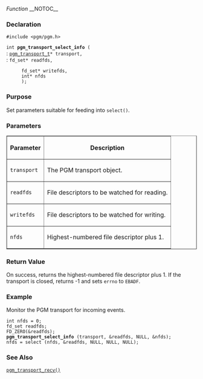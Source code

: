 ﻿''Function''
__NOTOC__
=== Declaration ===
<tt>#include <pgm/pgm.h></tt>

<tt>int '''pgm_transport_select_info''' (</tt><br>
: <tt>[[OpenPGM C Reference/pgm_transport_t|pgm_transport_t]]*     transport,</tt><br>
: <tt>fd_set* readfds,</tt>
: <tt>fd_set* writefds,</tt>
: <tt>int* nfds</tt><br>
: <tt>);</tt>

=== Purpose ===
Set parameters suitable for feeding into <tt>select()</tt>.

=== Parameters ===
<table border="1" cellpadding="5" cellspacing="0">
<tr>
<th>Parameter</th>
<th>Description</th>
</tr>
<tr>
<td><tt>transport</tt></td>
<td>The PGM transport object.</td>
</tr><tr>
<td><tt>readfds</tt></td>
<td>File descriptors to be watched for reading.</td>
</tr><tr>
<td><tt>writefds</tt></td>
<td>File descriptors to be watched for writing.</td>
</tr><tr>
<td><tt>nfds</tt></td>
<td>Highest-numbered file descriptor plus 1.</td>
</tr>
</table>


=== Return Value ===
On success, returns the highest-numbered file descriptor plus 1.  If the transport is closed, returns -1 and sets <tt>errno</tt> to <tt>EBADF</tt>.

=== Example ===
Monitor the PGM transport for incoming events.

 int nfds = 0;
 fd_set readfds;
 FD_ZERO(&readfds);
 '''pgm_transport_select_info''' (transport, &readfds, NULL, &nfds);
 nfds = select (nfds, &readfds, NULL, NULL, NULL);

=== See Also ===
<tt>[[OpenPGM C Reference/pgm_transport_recv()|pgm_transport_recv()]]</tt>

